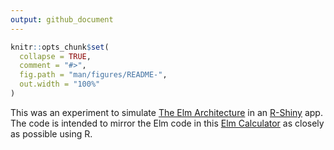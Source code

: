 ```yaml
---
output: github_document
---
```


<!-- README.md is generated from README.Rmd. Please edit that file -->

```r
knitr::opts_chunk$set(
  collapse = TRUE,
  comment = "#>",
  fig.path = "man/figures/README-",
  out.width = "100%"
)
```

This was an experiment to simulate [The Elm Architecture](https://guide.elm-lang.org/architecture/) 
in an [R-Shiny](https://shiny.rstudio.com/) app. The code is intended to mirror the Elm code in this
[Elm Calculator](https://github.com/armcn/elm-calculator) as closely as possible using R.